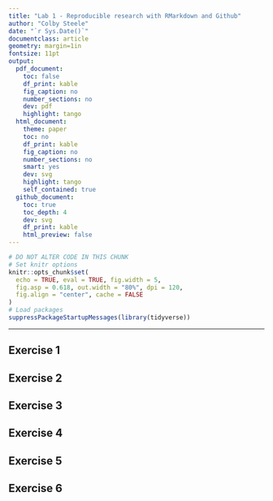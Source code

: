 ```yaml
---
title: "Lab 1 - Reproducible research with RMarkdown and Github"
author: "Colby Steele"
date: "`r Sys.Date()`"
documentclass: article
geometry: margin=1in
fontsize: 11pt
output:
  pdf_document:
    toc: false
    df_print: kable
    fig_caption: no
    number_sections: no
    dev: pdf
    highlight: tango
  html_document:
    theme: paper
    toc: no
    df_print: kable
    fig_caption: no
    number_sections: no
    smart: yes
    dev: svg
    highlight: tango
    self_contained: true
  github_document:
    toc: true
    toc_depth: 4
    dev: svg
    df_print: kable
    html_preview: false
---
```


```r
# DO NOT ALTER CODE IN THIS CHUNK
# Set knitr options
knitr::opts_chunk$set(
  echo = TRUE, eval = TRUE, fig.width = 5,
  fig.asp = 0.618, out.width = "80%", dpi = 120,
  fig.align = "center", cache = FALSE
)
# Load packages
suppressPackageStartupMessages(library(tidyverse))
```

---

## Exercise 1




## Exercise 2




## Exercise 3




## Exercise 4




## Exercise 5




## Exercise 6




